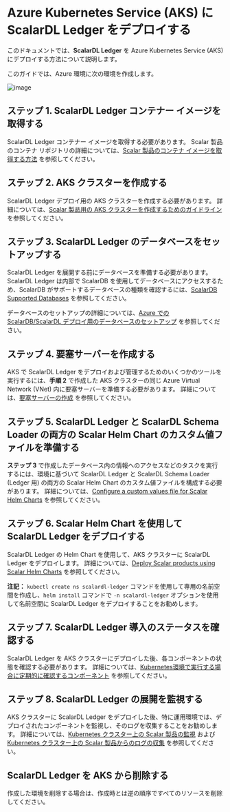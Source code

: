 # Azure Kubernetes Service (AKS) に ScalarDL Ledger をデプロイする


<TranslationBanner />

このドキュメントでは、**ScalarDL Ledger** を Azure Kubernetes Service (AKS) にデプロイする方法について説明します。

このガイドでは、Azure 環境に次の環境を作成します。

![image](./images/png/AKS_ScalarDL_Ledger.drawio.png)

## ステップ 1. ScalarDL Ledger コンテナー イメージを取得する

ScalarDL Ledger コンテナー イメージを取得する必要があります。 Scalar 製品のコンテナ リポジトリの詳細については、[Scalar 製品のコンテナ イメージを取得する方法](HowToGetContainerImages.mdx) を参照してください。

## ステップ 2. AKS クラスターを作成する

ScalarDL Ledger デプロイ用の AKS クラスターを作成する必要があります。 詳細については、[Scalar 製品用の AKS クラスターを作成するためのガイドライン](CreateAKSClusterForScalarProducts.mdx) を参照してください。

## ステップ 3. ScalarDL Ledger のデータベースをセットアップする

ScalarDL Ledger を展開する前にデータベースを準備する必要があります。 ScalarDL Ledger は内部で ScalarDB を使用してデータベースにアクセスするため、ScalarDB がサポートするデータベースの種類を確認するには、[ScalarDB Supported Databases](https://scalardb.scalar-labs.com/docs/latest/scalardb-supported-databases) を参照してください。

データベースのセットアップの詳細については、[Azure での ScalarDB/ScalarDL デプロイ用のデータベースのセットアップ](SetupDatabaseForAzure.mdx) を参照してください。

## ステップ 4. 要塞サーバーを作成する

AKS で ScalarDL Ledger をデプロイおよび管理するためのいくつかのツールを実行するには、**手順 2** で作成した AKS クラスターの同じ Azure Virtual Network (VNet) 内に要塞サーバーを準備する必要があります。 詳細については、[要塞サーバーの作成](CreateBastionServer.mdx) を参照してください。

## ステップ 5. ScalarDL Ledger と ScalarDL Schema Loader の両方の Scalar Helm Chart のカスタム値ファイルを準備する

**ステップ 3** で作成したデータベース内の情報へのアクセスなどのタスクを実行するには、環境に基づいて ScalarDL Ledger と ScalarDL Schema Loader (Ledger 用) の両方の Scalar Helm Chart のカスタム値ファイルを構成する必要があります。 詳細については、[Configure a custom values file for Scalar Helm Charts](../helm-charts/configure-custom-values-file.mdx) を参照してください。

## ステップ 6. Scalar Helm Chart を使用して ScalarDL Ledger をデプロイする

ScalarDL Ledger の Helm Chart を使用して、AKS クラスターに ScalarDL Ledger をデプロイします。 詳細については、[Deploy Scalar products using Scalar Helm Charts](../helm-charts/how-to-deploy-scalar-products.mdx) を参照してください。

**注記：** `kubectl create ns scalardl-ledger` コマンドを使用して専用の名前空間を作成し、`helm install` コマンドで `-n scalardl-ledger` オプションを使用して名前空間に ScalarDL Ledger をデプロイすることをお勧めします。

## ステップ 7. ScalarDL Ledger 導入のステータスを確認する

ScalarDL Ledger を AKS クラスターにデプロイした後、各コンポーネントの状態を確認する必要があります。 詳細については、[Kubernetes環境で実行する場合に定期的に確認するコンポーネント](RegularCheck.mdx) を参照してください。

## ステップ 8. ScalarDL Ledger の展開を監視する

AKS クラスターに ScalarDL Ledger をデプロイした後、特に運用環境では、デプロイされたコンポーネントを監視し、そのログを収集することをお勧めします。 詳細については、[Kubernetes クラスター上の Scalar 製品の監視](K8sMonitorGuide.mdx) および [Kubernetes クラスター上の Scalar 製品からのログの収集](K8sLogCollectionGuide.mdx) を参照してください。

## ScalarDL Ledger を AKS から削除する

作成した環境を削除する場合は、作成時とは逆の順序ですべてのリソースを削除してください。
